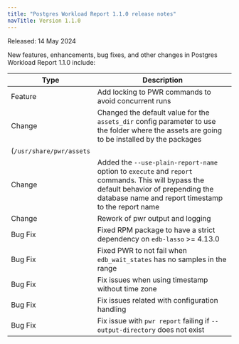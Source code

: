 ```yaml
---
title: "Postgres Workload Report 1.1.0 release notes"
navTitle: Version 1.1.0
---
```


Released: 14 May 2024

New features, enhancements, bug fixes, and other changes in Postgres Workload Report 1.1.0 include:

|       Type        |                                            Description                                                                                                  |
| ----------------- |-------------------------------------------------------------------------------------------------------------------------------------------------------- |
| Feature    | Add locking to PWR commands to avoid concurrent runs |
| Change     | Changed the default value for the `assets_dir` config parameter to use the folder where the assets are going to be installed by the packages
  (`/usr/share/pwr/assets` |
| Change     | Added the `--use-plain-report-name` option to `execute` and `report` commands. This will bypass the default behavior of prepending the database name and report timestamp to the report name |
| Change     | Rework of pwr output and logging |
| Bug Fix    | Fixed RPM package to have a strict dependency on `edb-lasso` >= 4.13.0 |
| Bug Fix    | Fixed PWR to not fail when `edb_wait_states` has no samples in the range |
| Bug Fix    | Fix issues when using timestamp without time zone |
| Bug Fix    | Fix issues related with configuration handling |
| Bug Fix    | Fix issue with `pwr report` failing if `--output-directory` does not exist |


